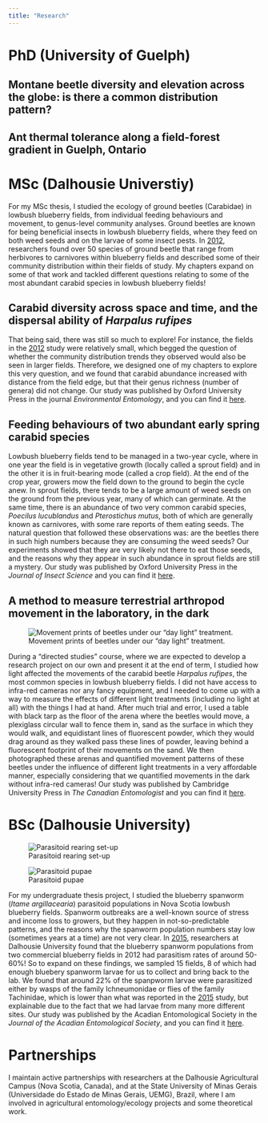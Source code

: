```yaml
---
title: "Research"
---
```


# PhD (University of Guelph)

## Montane beetle diversity and elevation across the globe: is there a common distribution pattern?

## Ant thermal tolerance along a field-forest gradient in Guelph, Ontario

# MSc (Dalhousie Universtiy)

For my MSc thesis, I studied the ecology of ground beetles (Carabidae) in lowbush blueberry fields, from individual feeding behaviours and movement, to genus-level community analyses. Ground beetles are known for being beneficial insects in lowbush blueberry fields, where they feed on both weed seeds and on the larvae of some insect pests. In <a href="https://doi.org/10.4039/tce.2012.76" target="_blank">2012</a>, researchers found over 50 species of ground beetle that range from herbivores to carnivores within blueberry fields and described some of their community distribution within their fields of study. My chapters expand on some of that work and tackled different questions relating to some of the most abundant carabid species in lowbush blueberry fields!

## Carabid diversity across space and time, and the dispersal ability of *Harpalus rufipes*

That being said, there was still so much to explore! For instance, the fields in the <a href="https://doi.org/10.4039/tce.2012.76" target="_blank">2012</a> study were relatively small, which begged the question of whether the community distribution trends they observed would also be seen in larger fields. Therefore, we designed one of my chapters to explore this very question, and we found that carabid abundance increased with distance from the field edge, but that their genus richness (number of genera) did not change. Our study was published by Oxford University Press in the journal *Environmental Entomology*, and you can find it <a href="https://doi.org/10.1093/ee/nvaa047" target="_blank">here</a>.

## Feeding behaviours of two abundant early spring carabid species

Lowbush blueberry fields tend to be managed in a two-year cycle, where in one year the field is in vegetative growth (locally called a sprout field) and in the other it is in fruit-bearing mode (called a crop field). At the end of the crop year, growers mow the field down to the ground to begin the cycle anew. In sprout fields, there tends to be a large amount of weed seeds on the ground from the previous year, many of which can germinate. At the same time, there is an abundance of two very common carabid species, *Poecilus lucublandus* and *Pterostichus mutus*, both of which are generally known as carnivores, with some rare reports of them eating seeds. The natural question that followed these observations was: are the beetles there in such high numbers because they are consuming the weed seeds? Our experiments showed that they are very likely not there to eat those seeds, and the reasons why they appear in such abundance in sprout fields are still a mystery. Our study was published by Oxford University Press in the *Journal of Insect Science* and you can find it <a href="https://doi.org/10.1093/jisesa/iez027" target="_blank">here</a>.

## A method to measure terrestrial arthropod movement in the laboratory, in the dark

![Movement prints of beetles under our "day light" treatment.](beetle_movements.jpg)

During a "directed studies" course, where we are expected to develop a research project on our own and present it at the end of term, I studied how light affected the movements of the carabid beetle *Harpalus rufipes*, the most common species in lowbush blueberry fields. I did not have access to infra-red cameras nor any fancy equipment, and I needed to come up with a way to measure the effects of different light treatments (including no light at all) with the things I had at hand. After much trial and error, I used a table with black tarp as the floor of the arena where the beetles would move, a plexiglass circular wall to fence them in, sand as the surface in which they would walk, and equidistant lines of fluorescent powder, which they would drag around as they walked pass these lines of powder, leaving behind a fluorescent footprint of their movements on the sand. We then photographed these arenas and quantified movement patterns of these beetles under the influence of different light treatments in a very affordable manner, especially considering that we quantified movements in the dark without infra-red cameras! Our study was published by Cambridge University Press in *The Canadian Entomologist* and you can find it <a href="https://doi.org/10.4039/tce.2020.48" target="_blank">here</a>.

# BSc (Dalhousie University)

::: {layout-ncol=2}
![Parasitoid rearing set-up](parasitoid_rearing.jpg)

![Parasitoid pupae](parasitoid_pupae.jpg)
:::

For my undergraduate thesis project, I studied the blueberry spanworm (*Itame argillacearia*) parasitoid populations in Nova Scotia lowbush blueberry fields. Spanworm outbreaks are a well-known source of stress and income loss to growers, but they happen in not-so-predictable patterns, and the reasons why the spanworm population numbers stay low (sometimes years at a time) are not very clear. In <a href="https://doi.org/10.1007/s10340-015-0650-6" target="_blank">2015</a>, researchers at Dalhousie University found that the blueberry spanworm populations from two commercial blueberry fields in 2012 had parasitism rates of around 50-60%! So to expand on these findings, we sampled 15 fields, 8 of which had enough bluebery spanworm larvae for us to collect and bring back to the lab. We found that around 22% of the spanpworm larvae were parasitized either by wasps of the family Ichneumonidae or flies of the family Tachinidae, which is lower than what was reported in the <a href="https://doi.org/10.1007/s10340-015-0650-6" target="_blank">2015</a> study, but explainable due to the fact that we had larvae from many more different sites. Our study was published by the Acadian Entomological Society in the *Journal of the Acadian Entomological Society*, and you can find it <a href="https://acadianes.org/journal/papers/cutler_16-4.pdf" target="_blank">here</a>.

# Partnerships

I maintain active partnerships with researchers at the Dalhousie Agricultural Campus (Nova Scotia, Canada), and at the State University of Minas Gerais (Universidade do Estado de Minas Gerais, UEMG), Brazil, where I am involved in agricultural entomology/ecology projects and some theoretical work.